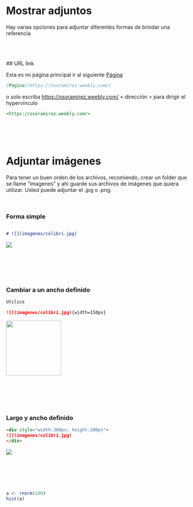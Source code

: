 \
\

# Mostrar adjuntos

Hay varias opciones para adjuntar diferentes formas de brindar una referencia

\
\
\
## URL link

Esta es mi página principal ir al siguiente [Página](https://osoramirez.weebly.com/)
```markdown
[Página](https://osoramirez.weebly.com/)
```

o solo escriba  <https://osoramirez.weebly.com/>  < dirección > para dirigir el hypervínculo

```markdown
<https://osoramirez.weebly.com/> 
```

\
\
\

# Adjuntar imágenes

Para tener un buen orden de los archivos, recomiendo, crear un folder que se llame "imagenes" y ahi guarde sus archivos de imágenes que quiera utilizar.  Usted puede adjuntar el .jpg o .png.

$~$
$~$
$~$
$~$
$~$
$~$

### Forma simple

```markdown

# ![](imagenes/colibri.jpg)

```

![](imagenes/colibri.jpg)

\
\
\
\


### Cambiar a un ancho definido

```markdown
Utilice

![](imagenes/colibri.jpg){width=150px}

```
![](imagenes/colibri.jpg){width=150px}

\
\
\
\

### Largo y ancho definido

```markdown
<div style="width:300px; height:200px">
![](imagenes/colibri.jpg)
</div>
```

<div style="width:100px; height:100px">
![](imagenes/colibri.jpg)
</div>


```r
a <- rnorm(100)
hist(a)
```

